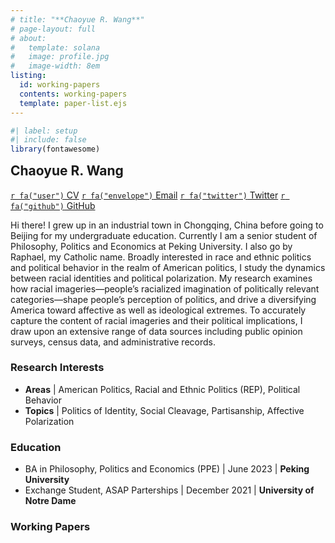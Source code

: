 ```yaml
---
# title: "**Chaoyue R. Wang**"
# page-layout: full
# about: 
#   template: solana
#   image: profile.jpg
#   image-width: 8em
listing: 
  id: working-papers
  contents: working-papers
  template: paper-list.ejs
---
```


```r
#| label: setup
#| include: false
library(fontawesome)
```

<!-- ::: {.grid style="row-gap: 0;"} -->

<!-- ::: {.g-col-4 .g-col-md-2} -->



<!-- ::: -->

## **Chaoyue R. Wang** {style="margin-top: 0px;"}

[`r fa("user")` CV](assets/cv/Wang-CV.pdf){.btn .btn-outline-primary .btn-sm role="button"} [`r fa("envelope")` Email](mailto:chyrwang@gmail.com){.btn .btn-outline-primary .btn-sm role="button"} [`r fa("twitter")` Twitter](https://twitter.com/raphael_cwang){.btn .btn-outline-primary .btn-sm role="button"} [`r fa("github")` GitHub](https://github.com/Raphaellie){.btn .btn-outline-primary .btn-sm role="button"}

<!-- ::: {.grid style="row-gap: 0;"} -->
<!-- ::: {.g-col-12 .g-col-md-5} -->
<!-- ![](profile.jpg){style="border-radius: 4%;" fig-alt="Raphael on the South Ferry to Staten Island in New York City."} -->

<!-- ![](profile.jpg){style="border-radius: 4%;" fig-alt="Raphael on the South Ferry to Staten Island in New York City." width="120"} -->



Hi there! I grew up in an industrial town in Chongqing, China before going to Beijing for my undergraduate education. Currently I am a senior student of Philosophy, Politics and Economics at Peking University. I also go by Raphael, my Catholic name. Broadly interested in race and ethnic politics and political behavior in the realm of American politics, I study the dynamics between racial identities and political polarization. My research examines how racial imageries---people's racialized imagination of politically relevant categories---shape people's perception of politics, and drive a diversifying America toward affective as well as ideological extremes. To accurately capture the content of racial imageries and their political implications, I draw upon an extensive range of data sources including public opinion surveys, census data, and administrative records.
<!-- ::: -->

<!-- ::: {.g-col-12 .g-col-md-7} -->
<!-- {style="margin-top: 0px;"} -->

### Research Interests

-   **Areas** \| American Politics, Racial and Ethnic Politics (REP), Political Behavior
-   **Topics** \| Politics of Identity, Social Cleavage, Partisanship, Affective Polarization

### Education

-   BA in Philosophy, Politics and Economics (PPE) \| June 2023 \| **Peking University**
-   Exchange Student, ASAP Parterships \| December 2021 \| **University of Notre Dame**

### Working Papers

::: {#working-papers}
:::

